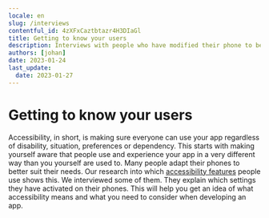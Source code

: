 ```yaml
---
locale: en
slug: /interviews
contentful_id: 4zXFxCaztbtazr4H3DIaGl
title: Getting to know your users
description: Interviews with people who have modified their phone to better suit their needs. So that you can form an image of what accessibility means.
authors: [johan]
date: 2023-01-24
last_update:
  date: 2023-01-27
---
```


# Getting to know your users

Accessibility, in short, is making sure everyone can use your app regardless of disability, situation, preferences or dependency. This starts with making yourself aware that people use and experience your app in a very different way than you yourself are used to. Many people adapt their phones to better suit their needs. Our research into which [accessibility features](/en/stats) people use shows this. We interviewed some of them. They explain which settings they have activated on their phones. This will help you get an idea of what accessibility means and what you need to consider when developing an app.

<Quote
  quote="How many hours a day I use my phone? How many hours do you use your eyes?"
  name="Jesse"
  image="/img/light/Jesse.png"
  alt="Photo Jesse"
  linkLabel="Read the interview with Jesse"
  url="/en/articles/jesse"
/>

<Quote
  quote="I try to reduce overstimulation on my mobile phone."
  name="Colinda"
  image="/img/light/colinda.jpg"
  alt="Colinda"
  linkLabel="Read the interview with Colinda"
  url="/en/articles/colinda"
/>

<Quote
  quote="I’m not disabled, the world disables me."
  name="Darice"
  image="/img/light/Interview-met-dove-eindgebruiken-over-inzetten-van-toegankelijkheid-in-mobiele-apps.jpg"
  alt="Photo Darice"
  linkLabel="Read the interview with Darice"
  url="/en/articles/darice"
/>

<Quote
  quote="Accessibility features could also be aesthetically pleasing."
  name="Onno"
  image="/img/light/Interview-met-slechtziende-gebruiker-over-mobiele-applicaties-op-telefoons.jpg"
  alt="Photo Onno"
  linkLabel="Read the interview with Onno"
  url="/en/articles/onno"
/>

<Quote
  quote="My iPhone is my third eye."
  name="Jeroen"
  image="/img/light/Blinde-app-gebruiker-Jeroen.jpg"
  alt="Jeroen - Asset"
  linkLabel="Read the interview with Jeroen"
  url="/en/articles/jeroen"
/>

<Quote
  quote="Resizing texts is a necessity for me. "
  name="Edith"
  image="/img/light/Edith-s.jpg"
  alt="Picture of Edith"
  linkLabel="Read the interview with Edith"
  url="/en/articles/edith"
/>
